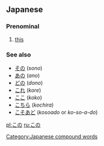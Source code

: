 ==Japanese==

===Prenominal===
{{rfc-header|Prenominal}}
{{ja-pos|h|prefix|rom=kono}}

# [[this]]

===See also===
*[[その]] (''sono'')
*[[あの]] (''ano'')
*[[どの]] (''dono'')
*[[これ]] (''kore'')
*[[ここ]] (''koko'')
*[[こちら]] (''kochira'')
*[[こそあど]] (''kosoado'' or ''ko-so-a-do'')
<!-- only ko- and -no forms of ko-so-a-do words should be here -->

[[Category:Japanese compound words]]

[[pl:この]]
[[ru:この]]